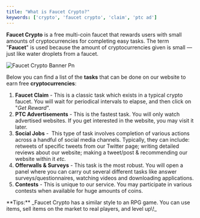 ```yaml
---
title: "What is Faucet Crypto?"
keywords: ['crypto', 'faucet crypto', 'claim', 'ptc ad']
---
```


**Faucet Crypto** is a free multi-coin faucet that rewards users with small amounts of cryptocurrencies for completing easy tasks. The term "**Faucet**" is used because the amount of cryptocurrencies given is small — just like water droplets from a faucet.

![Faucet Crypto Banner Pn](/images/FaucetCrypto-banner.png)

Below you can find a list of the **tasks** that can be done on our website to earn free **cryptocurrencies**:

1. **Faucet Claim** - This is a classic task which exists in a typical crypto faucet. You will wait for periodical intervals to elapse, and then click on "_Get Reward_".
2. **PTC Advertisements** - This is the fastest task. You will only watch advertised websites. If you get interested in the website, you may visit it later.
3. **Social Jobs** -  This type of task involves completion of various actions across a handful of social media channels. Typically, they can include: retweets of specific tweets from our Twitter page; writing detailed reviews about our website; making a tweet/post & recommending our website within it _etc._
4. **Offerwalls & Surveys** - This task is the most robust. You will open a panel where you can carry out several different tasks like answer surveys/questionnaires, watching videos and downloading applications. 
5. **Contests** - This is unique to our service. You may participate in various contests when available for huge amounts of coins.

<Tip>
  **Tips:** _Faucet Crypto has a similar style to an RPG game. You can use items, sell items on the market to real players, and level up\!_
</Tip>
